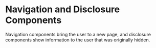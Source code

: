 
<Meta title="navigation & disclosure/Overview" />

# Navigation and Disclosure Components

Navigation components bring the user to a new page, and disclosure components show information to the user that was originally hidden.
